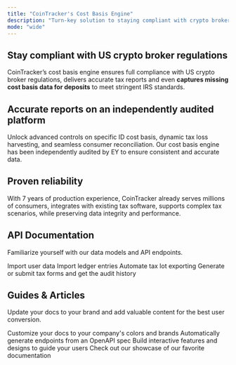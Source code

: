 ```yaml
---
title: "CoinTracker's Cost Basis Engine"
description: "Turn-key solution to staying compliant with crypto broker regulations using the deeply audited CoinTracker. "
mode: "wide"
---
```


## **Stay compliant with US crypto broker regulations**

CoinTracker’s cost basis engine ensures full compliance with US crypto broker regulations, delivers accurate tax reports and even **captures missing cost basis data for deposits** to meet stringent IRS standards. 

## **Accurate reports on an independently audited platform**

 Unlock advanced controls on specific ID cost basis, dynamic tax loss harvesting, and seamless consumer reconciliation. Our cost basis engine has been independently audited by EY to ensure consistent and accurate data. 

## **Proven reliability** 

With 7 years of production experience, CoinTracker already serves millions of consumers, integrates with existing tax software, supports complex tax scenarios, while preserving data integrity and performance.

## API Documentation

Familiarize yourself with our data models and API endpoints.

<CardGroup cols="2">
  <Card title="User Imports" icon="pen-to-square" href="https://mintlify.com/docs/quickstart">
    Import user data
  </Card>
  <Card title="Ledger Entries" icon="image" href="https://mintlify.com/docs/development">
    Import ledger entries
  </Card>
  <Card title="Tax Lots" icon="sparkles">
    Automate tax lot exporting
  </Card>
  <Card title="Tax Forms & Audit History" icon="sparkles">
    Generate or submit tax forms and get the audit history
  </Card>
</CardGroup>

## Guides & Articles

Update your docs to your brand and add valuable content for the best user conversion.

<CardGroup cols="2">
  <Card title="Customize Style" icon="palette" href="https://mintlify.com/docs/settings/global">
    Customize your docs to your company's colors and brands
  </Card>
  <Card title="Reference APIs" icon="code" href="https://mintlify.com/docs/api-playground/openapi">
    Automatically generate endpoints from an OpenAPI spec
  </Card>
  <Card title="Add Components" icon="screwdriver-wrench" href="https://mintlify.com/docs/content/components/accordions">
    Build interactive features and designs to guide your users
  </Card>
  <Card title="Get Inspiration" icon="stars" href="https://mintlify.com/customers">
    Check out our showcase of our favorite documentation
  </Card>
</CardGroup>